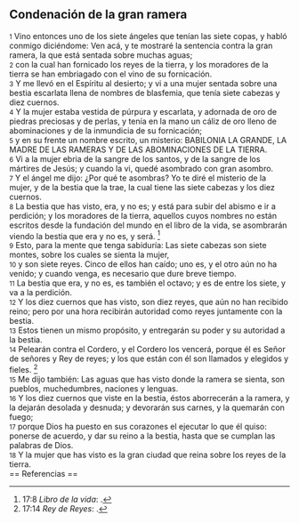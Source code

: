 == Condenación de la gran ramera ==

{{anchor|1}} <small>1</small> Vino entonces uno de los siete ángeles que tenían las siete copas, y habló conmigo diciéndome: Ven acá, y te mostraré la sentencia contra la gran ramera, la que está sentada sobre muchas aguas;<br>
{{anchor|2}} <small>2</small> con la cual han fornicado los reyes de la tierra, y los moradores de la tierra se han embriagado con el vino de su fornicación.<br>
{{anchor|3}} <small>3</small> Y me llevó en el Espíritu al desierto; y vi a una mujer sentada sobre una bestia escarlata llena de nombres de blasfemia, que tenía siete cabezas y diez cuernos.<br>
{{anchor|4}} <small>4</small> Y la mujer estaba vestida de púrpura y escarlata, y adornada de oro de piedras preciosas y de perlas, y tenía en la mano un cáliz de oro lleno de abominaciones y de la inmundicia de su fornicación;<br>
{{anchor|5}} <small>5</small> y en su frente un nombre escrito, un misterio: BABILONIA LA GRANDE, LA MADRE DE LAS RAMERAS Y DE LAS ABOMINACIONES DE LA TIERRA.<br>
{{anchor|6}} <small>6</small> Vi a la mujer ebria de la sangre de los santos, y de la sangre de los mártires de Jesús; y cuando la vi, quedé asombrado con gran asombro.<br>
{{anchor|7}} <small>7</small> Y el ángel me dijo: ¿Por qué te asombras? Yo te diré el misterio de la mujer, y de la bestia que la trae, la cual tiene las siete cabezas y los diez cuernos.<br>
{{anchor|8}} <small>8</small> La bestia que has visto, era, y no es; y está para subir del abismo e ir a perdición; y los moradores de la tierra, aquellos cuyos nombres no están escritos desde la fundación del mundo en el libro de la vida, se asombrarán viendo la bestia que era y no es, y será. <ref>17:8 ''Libro de la vida'': {{lib|LU|27|5|1}}.</ref><br>
{{anchor|9}} <small>9</small> Esto, para la mente que tenga sabiduría: Las siete cabezas son siete montes, sobre los cuales se sienta la mujer,<br>
{{anchor|10}} <small>10</small> y son siete reyes. Cinco de ellos han caído; uno es, y el otro aún no ha venido; y cuando venga, es necesario que dure breve tiempo.<br>
{{anchor|11}} <small>11</small> La bestia que era, y no es, es también el octavo; y es de entre los siete, y va a la perdición.<br>
{{anchor|12}} <small>12</small> Y los diez cuernos que has visto, son diez reyes, que aún no han recibido reino; pero por una hora recibirán autoridad como reyes juntamente con la bestia.<br>
{{anchor|13}} <small>13</small> Estos tienen un mismo propósito, y entregarán su poder y su autoridad a la bestia.<br>
{{anchor|14}} <small>14</small> Pelearán contra el Cordero, y el Cordero los vencerá, porque él es Señor de señores y Rey de reyes; y los que están con él son llamados y elegidos y fieles. <ref>17:14 ''Rey de Reyes'': {{lib|LU|21|4|5}}.</ref><br>
{{anchor|15}} <small>15</small> Me dijo también: Las aguas que has visto donde la ramera se sienta, son pueblos, muchedumbres, naciones y lenguas.<br>
{{anchor|16}} <small>16</small> Y los diez cuernos que viste en la bestia, éstos aborrecerán a la ramera, y la dejarán desolada y desnuda; y devorarán sus carnes, y la quemarán con fuego;<br>
{{anchor|17}} <small>17</small> porque Dios ha puesto en sus corazones el ejecutar lo que él quiso: ponerse de acuerdo, y dar su reino a la bestia, hasta que se cumplan las palabras de Dios.<br>
{{anchor|18}} <small>18</small> Y la mujer que has visto es la gran ciudad que reina sobre los reyes de la tierra.<br>
== Referencias ==

<references />
